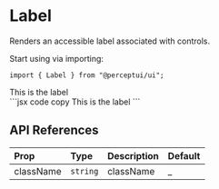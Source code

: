 
<h1 className="text-4xl font-bold mt-5">Label</h1>
<p className="text-xl">Renders an accessible label associated with controls.</p>
<IssueHeader source="components/label/label" />

Start using via importing:

```tsx code copy
import { Label } from "@perceptui/ui";
```

<div className="flex flex-col my-6 w-full">
  <div className="flex w-full gap-2 p-4 bg-blue-500/15 mb-2 rounded-lg">
    <Label>This is the label</Label>
  </div>
  <div className="block w-full py-0">
    ```jsx code copy
    <Label>This is the label</Label>
    ```
  </div>
</div>

## API References

| Prop      | Type     | Description | Default |
| :-------- | :------- | :---------- | :------ |
| className | `string` | className   | \_      |
